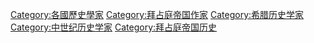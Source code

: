 [[Category:各國歷史學家|Category:各國歷史學家]]
[[Category:拜占庭帝国作家|Category:拜占庭帝国作家]]
[[Category:希腊历史学家|Category:希腊历史学家]]
[[Category:中世纪历史学家|Category:中世纪历史学家]]
[[Category:拜占庭帝国历史|Category:拜占庭帝国历史]]